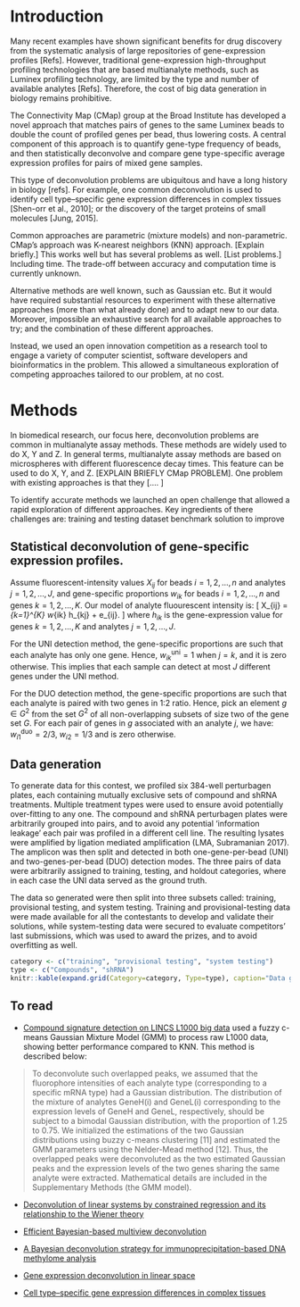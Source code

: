 Introduction
============
 
Many recent examples have shown significant benefits for drug discovery from the systematic analysis of large repositories of gene-expression profiles [Refs]. However, traditional gene-expression high-throughput profiling technologies that are based multianalyte methods, such as Luminex profiling technology, are limited by the type and number of available analytes [Refs]. Therefore, the cost of big data generation in biology remains prohibitive. 

The Connectivity Map (CMap) group at the Broad Institute has developed a novel approach that matches pairs of genes to the same Luminex beads to double the count of profiled genes per bead, thus lowering costs. A central component of this approach is to quantify gene-type frequency of beads, and then statistically deconvolve and compare gene type-specific average expression profiles for pairs of mixed gene samples. 

This type of deconvolution problems are ubiquitous and have a long history in biology [refs]. For example, one common deconvolution is used to identify cell type–specific gene expression differences in complex tissues [Shen-orr et al., 2010]; or the discovery of the target proteins of small molecules [Jung, 2015]. 

<!-- 
Shen-orr et al. (2010). Gene expression data from multiple cell-types. The problem is to quantify cell-type frequency "then deconvolve and compare cell type-specific average expression profiles for groups of mixed tissue samples." One approach is "deconvolution to be linear"
 -->

<!-- Broadly speaking, the problem is to estimate the density $f$ of a random variable $X$ based on $n$ observations from $Y = X + \epsilon$, where $\epsilon$ is a measurement error based on a possibly unknown distribution.  (Fan, 1991) -->

<!-- The solution adopted by CMap was a KNN [explain]. This is a standard technique implemented in xxx that gives a good level of accuracy [xxx] and reasonably fast computation time (xxx with the current Matlab implementation). -->

Common approaches are parametric (mixture models) and non-parametric. CMap's approach was K-nearest neighbors (KNN) approach. [Explain briefly.] This works well but has several problems as well. [List problems.] Including time. The trade-off between accuracy and computation time is currently unknown. 

Alternative methods are well known, such as Gaussian etc. But it would have required substantial resources to experiment with these alternative approaches (more than what already done) and to adapt new to our data. Moreover, impossible an exhaustive search for all available approaches to try; and the combination of these different approaches. 

Instead, we used an open innovation competition as a research tool to engage a variety of computer scientist, software developers and bioinformatics in the problem. This allowed a simultaneous exploration of competing approaches tailored to our problem, at no cost. 


Methods
========

In biomedical research, our focus here, deconvolution problems are common in multianalyte assay methods. These methods are widely used to do X, Y and Z. In general terms, multianalyte assay methods are based on microspheres with different fluorescence decay times. This feature can be used to do X, Y, and Z. [EXPLAIN BRIEFLY CMap PROBLEM].
One problem with existing approaches is that they […. ]

To identify accurate methods we launched an open challenge that allowed a rapid exploration of different approaches. Key ingredients of there challenges are:
training and testing dataset
benchmark solution to improve

## Statistical deconvolution of gene-specific expression profiles.

Assume fluorescent-intensity values $X_{ij}$ for beads $i=1,2,\dots, n$ and analytes $j=1,2,\dots, J$, and gene-specific proportions $w_{ik}$ for beads $i=1,2,\dots, n$ and genes $k=1,2,\dots, K$. Our model of analyte fluourescent intensity is:
\[
  X_{ij} = \sum_{k=1}^{K} w_{ik} h_{kj} + e_{ij}. 
\]
where $h_{ik}$ is the gene-expression value for genes $k=1,2,\dots, K$ and analytes $j=1,2,\dots, J$. 

For the UNI detection method, the gene-specific proportions are such that each analyte has only one gene. Hence, $w^{\text{uni}}_{ik} = 1$ when $j = k$, and it is zero otherwise. This implies that each sample can detect at most $J$ different genes under the UNI method. 

For the DUO detection method, the gene-specific proportions are such that each analyte is paired with two genes in 1:2 ratio. Hence, pick an element $g\in G^2$ from the set $G^2$ of all non-overlapping subsets of size two of the gene set $G$. For each pair of genes in $g$ associated with an analyte $j$, we have: $w^{\text{duo}}_{i1} = 2/3$, $w_{i2}=1/3$ and is zero otherwise. 

<!-- 
Each measurement produces an intensity histogram (a list of integers), which characterizes expression of two distinct genes in the sample (for a total of 488 x 2 = 976 genes). In the ideal case, each histogram consists of two peaks (see Figure 1), each corresponding to a single gene. The genes are mixed in 2:1 ratio, thus the areas under the peaks have 2:1 ratio, which allows us to associate each peak with the specific gene. The median position of each peak corresponds to the gene's expression level, and that's what you need to determine in this challenge.
-->

## Data generation 

To generate data for this contest, we profiled six 384-well perturbagen plates, each containing mutually exclusive sets of compound and shRNA treatments. Multiple treatment types were used to ensure avoid potentially over-fitting to any one. The compound and shRNA perturbagen plates were arbitrarily grouped into pairs, and to avoid any potential ‘information leakage’ each pair was profiled in a different cell line. The resulting lysates were amplified by ligation mediated amplification (LMA, Subramanian 2017). The amplicon was then split and detected in both one-gene-per-bead (UNI) and two-genes-per-bead (DUO) detection modes. The three pairs of data were arbitrarily assigned to training, testing, and holdout categories, where in each case the UNI data served as the ground truth.

The data so generated were then split into three subsets called: training, provisional testing, and system testing. Training and provisional-testing data were made available for all the contestants to develop and validate their solutions, while system-testing data were secured to evaluate competitors' last submissions, which was used to award the prizes, and to avoid overfitting as well. 

```r
category <- c("training", "provisional testing", "system testing")
type <- c("Compounds", "shRNA")
knitr::kable(expand.grid(Category=category, Type=type), caption="Data generated")
```

## To read

- [Compound signature detection on LINCS L1000 big data](https://pubs.rsc.org/en/content/getauthorversionpdf/c4mb00677a) used a fuzzy c-means Gaussian Mixture Model (GMM) to process raw L1000 data, showing better performance compared to KNN. This method is described below:

> To deconvolute such overlapped peaks, we assumed that the fluorophore intensities of each analyte type (corresponding to a specific mRNA type) had a Gaussian distribution. The distribution of the mixture of analytes GeneH(i) and GeneL(i) corresponding to the expression levels of GeneH and GeneL, respectively, should be subject to a bimodal Gaussian distribution, with the proportion of 1.25 to 0.75. We initialized the estimations of the two Gaussian distributions using buzzy c-means clustering [11] and estimated the GMM parameters using the Nelder-Mead method [12]. Thus, the overlapped peaks were deconvoluted as the two estimated Gaussian peaks and the expression levels of the two genes sharing the same analyte were extracted. Mathematical details are included in the Supplementary Methods (the GMM model).

  
- [Deconvolution of linear systems by constrained regression and its relationship to the Wiener theory](https://ieeexplore.ieee.org/abstract/document/4044778)

- [Efficient Bayesian-based multiview deconvolution](https://www.nature.com/articles/nmeth.2929)

- [A Bayesian deconvolution strategy for immunoprecipitation-based DNA methylome analysis](https://www.nature.com/articles/nbt1414)

- [Gene expression deconvolution in linear space](https://www.nature.com/articles/nmeth.1830)

- [Cell type–specific gene expression differences in complex tissues](https://www.nature.com/articles/nmeth.1439)



